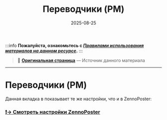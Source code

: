 ﻿---
sidebar_position: 9
title: "Переводчики (PM)"
description: ""
date: "2025-08-25"
converted: true
originalFile: "Переводчики (PM).txt"
targetUrl: "https://zennolab.atlassian.net/wiki/spaces/RU/pages/725352505/PM"
---
:::info **Пожалуйста, ознакомьтесь с [*Правилами использования материалов на данном ресурсе*](../Disclaimer).**
:::

> 🔗 **[Оригинальная страница](https://zennolab.atlassian.net/wiki/spaces/RU/pages/725352505/PM)** — Источник данного материала

_______________________________________________  
# Переводчики (PM)

Данная вкладка в показывает те же настройки, что и в ZennoPoster:

### [❗→ Смотреть настройки ZennoPoster](https://zennolab.atlassian.net/wiki/spaces/RU/pages/808747136 "https://zennolab.atlassian.net/wiki/spaces/RU/pages/808747136")